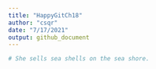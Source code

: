 ```yaml
---
title: "HappyGitCh18"
author: "csqr"
date: "7/17/2021"
output: github_document
---
```




```r
# She sells sea shells on the sea shore.
```


